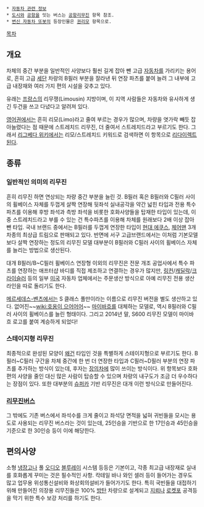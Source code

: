  * [[자동차 관련 정보]]
 * [[도시]]와 [[공항]]을 잇는 버스는 [[공항리무진]] 항목 참조.
 * [[변신 자동차 또봇]]의 등장인물은 [[권리모]] 항목으로.

[[목차]]

== 개요 ==
차체의 중간 부분을 일반적인 사양보다 훨씬 길게 잡아 뺀 고급 [[자동차]]를 가리키는 용어로, 흔히 고급 [[세단]] 차량의 B필러 부분을 잘라낸 뒤 연장 파츠를 붙여 늘려 그 내부에 고급 내장재와 여러 가지 편의 시설을 갖추고 있다.

유래는 [[프랑스]]의 리무쟁(Limousin) 지방이며, 이 지역 사람들은 자동차와 유사하게 생긴 두건을 쓰고 다녔다고 알려져 있다.

[[영어]]권에서는 흔히 리모(Limo)라고 줄여 부르는 경우가 많으며, 차량을 엿가락 빼듯 잡아늘렸다는 점 때문에 스트레치드 리무진, 더 줄여서 스트레치드라고 부르기도 한다. 그래서 [[리그베다 위키]]에서는 리모/스트레치드 키워드로 검색하면 이 항목으로 [[리다이렉트]]된다.


== 종류 ==
=== 일반적인 의미의 리무진 ===
흔히 리무진 하면 연상되는 차량 중간 부분을 늘린 것. B필러 혹은 B필러와 C필러 사이의 휠베이스 자체를 두껍게 살짝 연장해 뒷좌석 실내공각을 약간 넓힌 타입과 전용 특수 파츠를 이용해 후방 좌석과 측방 좌석을 비롯한 호화사양들을 탑재한 타입이 있는데, 이 중 스트레치드라고 부를 수 있는 건 특수파츠를 이용해 차체를 원래보다 2배 이상 잡아 뺀 타입. 국내 브랜드 중에서는 B필러를 두껍게 연장한 타입이 [[현대 에쿠스]], [[체어맨]] 3개 차종의 최상급 트림으로 판매되고 있다. 반면에 서구 고급브랜드에서는 이처럼 기본모델보다 살짝 연장하는 정도의 리무진 모델 대부분이 B필러와 C필러 사이의 휠베이스 자체를 늘리는 방법으로 생산된다.

대개 B필러/B~C필러 휠베이스 연장형 이외의 리무진은 전문 개조 공업사에서 특수 파츠를 연장하는 애프터샵 바디를 직접 제조하고 연결하는 경우가 많지만, [[링컨]]/[[캐딜락]]/[[크라이슬러]] 등의 일부 [[미국]] 자동차 업체에서는 주문생산 방식으로 아예 리무진 전용 생산라인을 따로 돌리기도 한다.

[[메르세데스-벤츠]]에서는 S 클래스 풀만이라는 이름으로 리무진 버전을 별도 생산하고 있다. 없어진~~[[wiki:호옹이 으어어어]]~~ [[마이바흐]]를 대체하는 모델로, 역시 B필러와 C필러 사이의 휠베이스를 늘린 형태이다. 그리고 2014년 말, S600 리무진 모델이 마이바흐 로고를 붙여 계승하게 되었다!

=== 스테이지형 리무진 ===
최종적으로 완성된 모양이 [[왜건]] 타입인 것을 특별하게 스테이지형으로 부르기도 한다. B필러~C필러 구간을 차체 중간에 한 번 더 연장한 타입과 C필러~D필러 부분의 연장 파츠를 추가하는 방식이 있는데, 후자는 [[장의차]]에 많이 쓰이는 방식이다. 위 항목보다 호화 편의 사양을 줄인 대신 많은 사람이 탑승할 수 있으며 차량의 내구도가 조금 더 우수하다는 장점이 있다. 또한 대부분의 [[슈퍼카]] 기반 리무진은 대개 이런 방식으로 만들어진다.

=== [[리무진버스]] ===
그 밖에도 기존 버스에서 좌석수를 크게 줄이고 좌석당 면적을 넓혀 귀빈들을 모시는 용도로 사용되는 리무진 버스라는 것이 있는데, 25인승을 기반으로 한 17인승과 45인승을 기준으로 한 30인승 등이 이에 해당한다.

== 편의사양 ==
소형 [[냉장고]]나 풀 [[오디오]] [[블루레이]] 시스템 등등은 기본이고, 각종 최고급 내장재로 실내를 호화롭게 꾸미는 것은 필수적인 사항. 칵테일 바나 와인 셀러 등이 들어가는 경우도 많고 업무용 위성통신설비와 화상회의설비가 들어가기도 한다. 특히 국빈들을 대접하기 위해 만들어진 의장용 리무진들은 100% [[방탄]] 차량으로 설계되고 [[지뢰]]나 [[로켓]]포 공격등을 막기 위한 특수 보강 처리를 하기도 한다.
